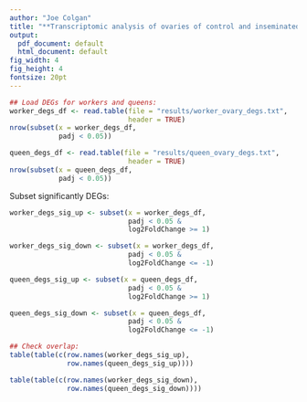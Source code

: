```yaml
---
author: "Joe Colgan"
title: "**Transcriptomic analysis of ovaries of control and inseminated _Bombus terrestris_ workers and queens**"
output:
  pdf_document: default
  html_document: default
fig_width: 4
fig_height: 4
fontsize: 20pt
---
```


```r
## Load DEGs for workers and queens:
worker_degs_df <- read.table(file = "results/worker_ovary_degs.txt",
                             header = TRUE)
nrow(subset(x = worker_degs_df,
            padj < 0.05))

queen_degs_df <- read.table(file = "results/queen_ovary_degs.txt",
                             header = TRUE)
nrow(subset(x = queen_degs_df,
            padj < 0.05))
```

Subset significantly DEGs:

```r
worker_degs_sig_up <- subset(x = worker_degs_df,
                             padj < 0.05 &
                             log2FoldChange >= 1)

worker_degs_sig_down <- subset(x = worker_degs_df,
                             padj < 0.05 &
                             log2FoldChange <= -1)

queen_degs_sig_up <- subset(x = queen_degs_df,
                             padj < 0.05 &
                             log2FoldChange >= 1)

queen_degs_sig_down <- subset(x = queen_degs_df,
                             padj < 0.05 &
                             log2FoldChange <= -1)

## Check overlap:
table(table(c(row.names(worker_degs_sig_up),
              row.names(queen_degs_sig_up))))

table(table(c(row.names(worker_degs_sig_down),
              row.names(queen_degs_sig_down))))
```